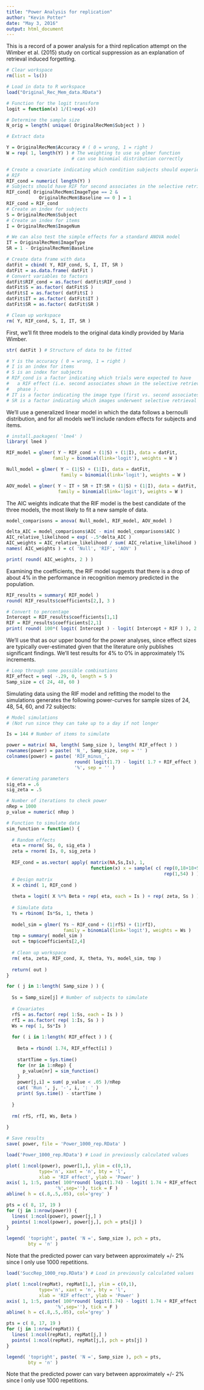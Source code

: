 ```yaml
---
title: "Power Analysis for replication"
author: "Kevin Potter"
date: "May 3, 2016"
output: html_document
---
```


This is a record of a power analysis for a third replication attempt on the Wimber et al. (2015) study on cortical suppression as an explanation of retrieval induced forgetting.

```r

# Clear workspace
rm(list = ls())

# Load in data to R workspace
load("Original_Rec_Mem_data.RData")

# Function for the logit transform
logit = function(x) 1/(1+exp(-x))

# Determine the sample size
N_orig = length( unique( OriginalRecMem$Subject ) )

# Extract data

Y = OriginalRecMem$Accuracy # ( 0 = wrong, 1 = right )
W = rep( 1, length(Y) ) # The weighting to use so glmer function
                        # can use binomial distribution correctly

# Create a covariate indicating which condition subjects should experience
# RIF
RIF_cond = numeric( length(Y) )
# Subjects should have RIF for second associates in the selective retrieval condition
RIF_cond[ OriginalRecMem$ImageType == 2 & 
            OriginalRecMem$Baseline == 0 ] = 1
RIF_cond = RIF_cond
# Create an index for subjects
S = OriginalRecMem$Subject
# Create an index for items
I = OriginalRecMem$ImageNum

# We can also test the simple effects for a standard ANOVA model
IT = OriginalRecMem$ImageType
SR = 1 - OriginalRecMem$Baseline

# Create data frame with data
datFit = cbind( Y, RIF_cond, S, I, IT, SR )
datFit = as.data.frame( datFit )
# Convert variables to factors
datFit$RIF_cond = as.factor( datFit$RIF_cond )
datFit$S = as.factor( datFit$S )
datFit$I = as.factor( datFit$I )
datFit$IT = as.factor( datFit$IT )
datFit$SR = as.factor( datFit$SR )

# Clean up workspace
rm( Y, RIF_cond, S, I, IT, SR )

```

First, we'll fit three models to the original data kindly provided by Maria Wimber.

```r

str( datFit ) # Structure of data to be fitted

# Y is the accuracy ( 0 = wrong, 1 = right )
# I is an index for items
# S is an index for subjects
# RIF_cond is a factor indicating which trials were expected to have 
#   a RIF effect (i.e. second associates shown in the selective retrieval
#   phase ).
# IT is a factor indicating the image type (first vs. second associates)
# SR is a factor indicating which images underwent selective retrieval
```

We'll use a generalized linear model in which the data follows a bernoulli distribution, and for all models we'll include random effects for subjects and items.

```r
# install.packages( 'lme4' )
library( lme4 )

RIF_model = glmer( Y ~ RIF_cond + (1|S) + (1|I), data = datFit, 
                 family = binomial(link='logit'), weights = W )

Null_model = glmer( Y ~ (1|S) + (1|I), data = datFit, 
                    family = binomial(link='logit'), weights = W )

AOV_model = glmer( Y ~ IT + SR + IT:SR + (1|S) + (1|I), data = datFit, 
                   family = binomial(link='logit'), weights = W )
```

The AIC weights indicate that the RIF model is the best candidate of the three models, the most likely to fit a new sample of data.

```r
model_comparisons = anova( Null_model, RIF_model, AOV_model )

delta_AIC = model_comparisons$AIC - min( model_comparisons$AIC )
AIC_relative_likelihood = exp( -.5*delta_AIC )
AIC_weights = AIC_relative_likelihood / sum( AIC_relative_likelihood )
names( AIC_weights ) = c( 'Null', 'RIF', 'AOV' )

print( round( AIC_weights, 2 ) )
```

Examining the coefficients, the RIF model suggests that there is a drop of about 4% in the performance in recognition memory predicted in the population.

```r
RIF_results = summary( RIF_model )
round( RIF_results$coefficients[2,], 3 )

# Convert to percentage
Intercept = RIF_results$coefficients[1,1]
RIF = RIF_results$coefficients[2,1]
print( round( 100*( logit( Intercept ) - logit( Intercept + RIF ) ), 2 ) )
```

We'll use that as our upper bound for the power analyses, since effect sizes are typically over-estimated given that the literature only publishes significant findings. We'll test results for 4% to 0% in approximately 1% increments.

```r
# Loop through some possible combinations
RIF_effect = seq( -.29, 0, length = 5 )
Samp_size = c( 24, 48, 60 )
```

Simulating data using the RIF model and refitting the model to the simulations generates the following power-curves for sample sizes of 24, 48, 54, 60, and 72 subjects:

```r

# Model simulations
# (Not run since they can take up to a day if not longer

Is = 144 # Number of items to simulate

power = matrix( NA, length( Samp_size ), length( RIF_effect ) )
rownames(power) = paste( 'N_', Samp_size, sep = '' )
colnames(power) = paste( 'RIF_minus_',
                         round( logit(1.7) - logit( 1.7 + RIF_effect ), 2 ), 
                         '%', sep = '' )

# Generating parameters
sig_eta = .6
sig_zeta = .5

# Number of iterations to check power
nRep = 1000
p_value = numeric( nRep )

# Function to simulate data
sim_function = function() {
  
  # Random effects
  eta = rnorm( Ss, 0, sig_eta )
  zeta = rnorm( Is, 0, sig_zeta )
  
  RIF_cond = as.vector( apply( matrix(NA,Ss,Is), 1, 
                               function(x) x = sample( c( rep(0,18+18+54), 
                                                          rep(1,54) ) ) ) )
  # Design matrix
  X = cbind( 1, RIF_cond )
  
  theta = logit( X %*% Beta + rep( eta, each = Is ) + rep( zeta, Ss ) )
  
  # Simulate data
  Ys = rbinom( Is*Ss, 1, theta )
  
  model_sim = glmer( Ys ~ RIF_cond + (1|rfS) + (1|rfI), 
                     family = binomial(link='logit'), weights = Ws )
  tmp = summary( model_sim )
  out = tmp$coefficients[2,4]
  
  # Clean up workspace
  rm( eta, zeta, RIF_cond, X, theta, Ys, model_sim, tmp )
  
  return( out )
}

for ( j in 1:length( Samp_size ) ) {
  
  Ss = Samp_size[j] # Number of subjects to simulate
  
  # Covariates
  rfS = as.factor( rep( 1:Ss, each = Is ) )
  rfI = as.factor( rep( 1:Is, Ss ) )
  Ws = rep( 1, Ss*Is )
  
  for ( i in 1:length( RIF_effect ) ) {
    
    Beta = rbind( 1.74, RIF_effect[i] )
    
    startTime = Sys.time()
    for (nr in 1:nRep) {
      p_value[nr] = sim_function()
    }
    power[j,i] = sum( p_value < .05 )/nRep
    cat( 'Run ', j, '-', i, ': ' )
    print( Sys.time() - startTime )
    
  }
  
  rm( rfS, rfI, Ws, Beta )
  
}

# Save results
save( power, file = 'Power_1000_rep.RData' )
```

```r

load('Power_1000_rep.RData') # Load in previously calculated values

plot( 1:ncol(power), power[1,], ylim = c(0,1), 
			type='n', xaxt = 'n', bty = 'l', 
			xlab = 'RIF effect', ylab = 'Power' )
axis( 1, 1:5, paste( 100*round( logit(1.74) - logit( 1.74 + RIF_effect ), 2 ),
                  '%',sep=''), tick = F )
abline( h = c(.8,.5,.05), col='grey' )

pts = c( 8, 17, 19 )
for (j in 1:nrow(power)) {
  lines( 1:ncol(power), power[j,] )
  points( 1:ncol(power), power[j,], pch = pts[j] )
}

legend( 'topright', paste( 'N =', Samp_size ), pch = pts,
        bty = 'n' )

```

Note that the predicted power can vary between approximately +/- 2% since I only use 1000 repetitions.

```r

load('SuccRep_1000_rep.RData') # Load in previously calculated values

plot( 1:ncol(repMat), repMat[1,], ylim = c(0,1), 
			type='n', xaxt = 'n', bty = 'l', 
			xlab = 'RIF effect', ylab = 'Power' )
axis( 1, 1:5, paste( 100*round( logit(1.74) - logit( 1.74 + RIF_effect ), 2 ),
                  '%',sep=''), tick = F )
abline( h = c(.8,.5,.05), col='grey' )

pts = c( 8, 17, 19 )
for (j in 1:nrow(repMat)) {
  lines( 1:ncol(repMat), repMat[j,] )
  points( 1:ncol(repMat), repMat[j,], pch = pts[j] )
}

legend( 'topright', paste( 'N =', Samp_size ), pch = pts,
        bty = 'n' )
```

Note that the predicted power can vary between approximately +/- 2% since I only use 1000 repetitions.
